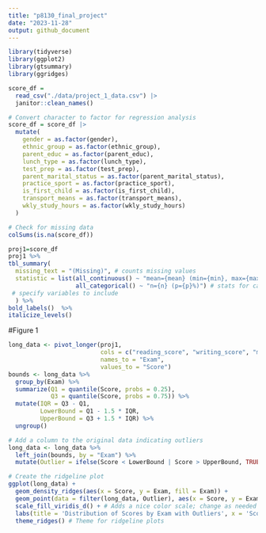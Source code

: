 ```yaml
---
title: "p8130_final_project"
date: "2023-11-28"
output: github_document
---
```


```r
library(tidyverse)
library(ggplot2)
library(gtsummary)
library(ggridges)


```

```r
score_df = 
  read_csv("./data/project_1_data.csv") |>
  janitor::clean_names()
```

```r
# Convert character to factor for regression analysis
score_df = score_df |>
  mutate(
    gender = as.factor(gender),
    ethnic_group = as.factor(ethnic_group),
    parent_educ = as.factor(parent_educ),
    lunch_type = as.factor(lunch_type),
    test_prep = as.factor(test_prep),
    parent_marital_status = as.factor(parent_marital_status),
    practice_sport = as.factor(practice_sport),
    is_first_child = as.factor(is_first_child),
    transport_means = as.factor(transport_means),
    wkly_study_hours = as.factor(wkly_study_hours)
  )
```

```r
# Check for missing data
colSums(is.na(score_df))
```

```r
proj1=score_df
proj1 %>%
tbl_summary(
  missing_text = "(Missing)", # counts missing values
  statistic = list(all_continuous() ~ "mean={mean} (min={min}, max={max}, sd={sd})",
                   all_categorical() ~ "n={n} (p={p}%)") # stats for categorical
 # specify variables to include
  ) %>%
bold_labels()  %>%
italicize_levels()
```




#Figure 1
```R

long_data <- pivot_longer(proj1, 
                          cols = c("reading_score", "writing_score", "math_score"), 
                          names_to = "Exam", 
                          values_to = "Score")
bounds <- long_data %>%
  group_by(Exam) %>%
  summarize(Q1 = quantile(Score, probs = 0.25),
            Q3 = quantile(Score, probs = 0.75)) %>%
  mutate(IQR = Q3 - Q1,
         LowerBound = Q1 - 1.5 * IQR,
         UpperBound = Q3 + 1.5 * IQR) %>%
  ungroup()

# Add a column to the original data indicating outliers
long_data <- long_data %>%
  left_join(bounds, by = "Exam") %>%
  mutate(Outlier = ifelse(Score < LowerBound | Score > UpperBound, TRUE, FALSE))

# Create the ridgeline plot
ggplot(long_data) +
  geom_density_ridges(aes(x = Score, y = Exam, fill = Exam)) +
  geom_point(data = filter(long_data, Outlier), aes(x = Score, y = Exam, color = Exam), size = 2, shape = 21, show.legend = FALSE) +
  scale_fill_viridis_d() + # Adds a nice color scale; change as needed
  labs(title = 'Distribution of Scores by Exam with Outliers', x = 'Score', y = 'Exam') +
  theme_ridges() # Theme for ridgeline plots
```